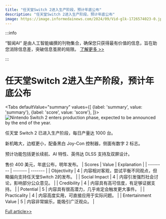 ```yaml
---
title: "任天堂Switch 2进入生产阶段，预计年底公布"
description: "任天堂Switch 2进入生产阶段，预计年底公布"
image: https://image.informedainews.com/2024/09/Vid-glk-1726574023-0.jpg
---
```



:::info

“智闻AI“ 是由人工智能编撰的刊物集合，确保您只获得最有价值的信息，旨在助您消除信息差，突破信息茧房的局限。  [了解更多 >>](/)

:::

# 任天堂Switch 2进入生产阶段，预计年底公布


<Tabs
	defaultValue="summary"
	values={[
	{label: 'summary', value: 'summary'},
	{label: 'score', value: 'score'},
]}>
<TabItem value="summary">
<img
  src="https://image.informedainews.com/2024/09/Vid-glk-1726574023-0.jpg"
  alt="Nintendo Switch 2 enters production phase, expected to be announced by the end of the year."
/>



任天堂 Switch 2 已进入生产阶段，每日产量达 1000 台。

新机略大，边框更小，配备黑白 Joy-Con 控制器，侧面有数字 2 标志。

预计功能包括更长续航、AI 特性、英伟达 DLSS 支持及双屏设计。

售价 400 美元，年底公布，明年发布。
</TabItem>
<TabItem value="score">
	| Scores     | Value   | Explanation |
	| -------- | ------- | ------- |
	| Objectivity  | 4    | 内容相对客观，尝试平衡不同观点，但略偏向支持任天堂Switch 2的发布。    |
	| Social Impact | 4     | 内容引发强烈社会讨论，影响部分公众意见。    |
	| Credibility    | 4    | 内容具有高可信度，有足够证据支持。    |
	| Potential    | 5    | 内容具有很高潜力，几乎肯定会触发更大事件。    |
	| Practicality    | 4    | 内容高度实用，可直接应用于实际问题。    |
	| Entertainment Value    | 5    | 内容非常娱乐，能吸引广泛观众。    |
</TabItem>
</Tabs>

[Full article>>](https://www.cnbeta.com.tw/articles/game/1446021.htm)
